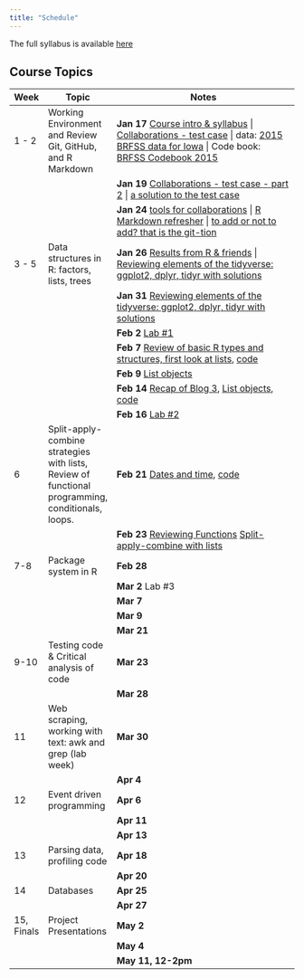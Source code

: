 ```yaml
---
title: "Schedule"
---
```


The full syllabus is available [here](syllabus.pdf)

## Course Topics

Week | Topic | Notes
----- | --------------- | ------------------------------------------------------
1 - 2     | Working Environment and Review Git, GitHub, and R Markdown   | **Jan 17 ** [Course intro & syllabus](../materials-2023/00_getting-started/slides.html) \| [Collaborations - test case](../materials-2023/01_collaborative-environment/01_test-case.html) \| data: [2015 BRFSS data for Iowa](../materials-2023/01_collaborative-environment/data/brfss_iowa.csv) \| Code book: [BRFSS Codebook 2015](https://www.cdc.gov/brfss/annual_data/2015/pdf/codebook15_llcp.pdf)
&nbsp;    | &nbsp;                                                       | **Jan 19** [Collaborations - test case - part 2](../materials-2023/01_collaborative-environment/01_test-case.html#16) \| [a solution to the test case](../materials-2023/01_collaborative-environment/02_test-case-solution.html)
&nbsp;    | &nbsp;                                                       | **Jan 24** [tools for collaborations](../materials-2023/01_collaborative-environment/03_tools-of-the-trade.html) \| [R Markdown refresher](https://ds202-at-isu.github.io/materials/01_collaborative-environment/03_rmarkdown.html#1) \| [to add or not to add? that is the git-tion](../materials-2023/01_collaborative-environment/05_responsible_git.html)
3 - 5     | Data structures in R: factors, lists, trees                  | **Jan 26** [Results from R & friends](../materials-2023/02_tidyverse/01b_r-and-friends.html) \| [Reviewing elements of the tidyverse: ggplot2, dplyr, tidyr with solutions](../materials-2023/02_tidyverse/01_intro.html)
&nbsp;    | &nbsp;                                                       | **Jan 31** [Reviewing elements of the tidyverse: ggplot2, dplyr, tidyr with solutions](../materials-2023/02_tidyverse/01_intro.html) 
&nbsp;    | &nbsp;                                                       | **Feb 2** [Lab #1](labs/01-slides.qmd)
&nbsp;    | &nbsp;                                                       | **Feb 7** [Review of basic R types and structures, first look at lists](../materials-2023/03_data-structures/01_data-structures.html), [code](../materials-2023/code/code-2023-02-07.R)
&nbsp;    | &nbsp;                                                       | **Feb 9** [ List objects](../materials-2023/03_data-structures/01_data-structures.html#18)
 &nbsp;        | &nbsp;                                                       | **Feb 14** [ Recap of Blog 3](../materials-2023/99_recaps/03_blog-recap.html), [List objects](../materials-2023/03_data-structures/01_data-structures.html#26), [code](../materials-2023/code/code-2023-02-14.R)
&nbsp;     |   &nbsp;     | **Feb 16** [Lab #2](labs/02_lab_2023.html)
6         | Split-apply-combine strategies with lists, Review of functional programming, conditionals, loops.                    | **Feb 21** [Dates and time](../materials-2023/03_data-structures/02_date-and-time.html), [code](../materials-2023/code/code-2023-02-21.R)  
&nbsp;    | &nbsp;                                                       | **Feb 23** [Reviewing Functions](../materials-2023/04_functional-programming/01_functions.html) [Split-apply-combine with lists](../materials-2023/04_functional-programming/02b_purrr.html) 
7-8       | Package system in R                                          | **Feb 28**
&nbsp;    | &nbsp;                                                       | **Mar 2** Lab #3
&nbsp;    | &nbsp;                                                       | **Mar 7**
&nbsp;    | &nbsp;                                                       | **Mar 9**
&nbsp;    | &nbsp;                                                       | **Mar 21**
9-10      | Testing code & Critical analysis of code                     | **Mar 23** 
&nbsp;    | &nbsp;                                                       | **Mar 28**
11        | Web scraping, working with text: awk and grep (lab week)     | **Mar 30** 
&nbsp;    | &nbsp;                                                       | **Apr 4**
12        | Event driven programming                                     | **Apr 6**
&nbsp;    | &nbsp;                                                       | **Apr 11**
&nbsp;    | &nbsp;                                                       | **Apr 13**
13        | Parsing data, profiling code                                 | **Apr 18**
&nbsp;    | &nbsp;                                                       | **Apr 20**
14        | Databases                                                    | **Apr 25** 
&nbsp;    | &nbsp;                                                       | **Apr 27**
15, Finals | Project Presentations                                       | **May 2**
&nbsp;    | &nbsp;                                                       | **May 4**
&nbsp;    | &nbsp;                                                       | **May 11, 12-2pm**